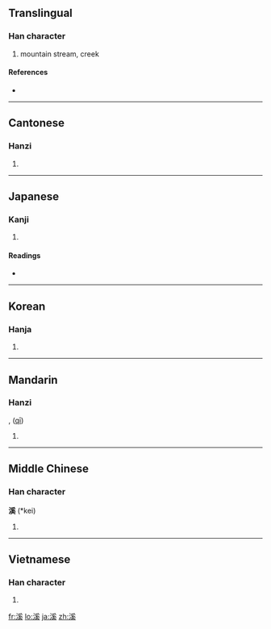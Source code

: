 {{also|渓}}
==Translingual==

===Han character===
{{Han char|rn=85|rad=水|as=10|sn=13|four=3213<sub>4</sub>|canj=水月女大 (EBVK)}}

# mountain stream, creek

====References====
* {{Han ref|kx=0640.220|dkj=17967|dj=1047.120|hdz=31702.090|uh=6EAA|ud=28330|bh=B7CB|bd=47051}}

----

==Cantonese==

===Hanzi===
{{yue-hanzi|jyut=|y=kai1}}

# {{defn|Cantonese|sort=水10}}

----

==Japanese==

===Kanji===
{{ja-kanji|grade=|rs=水10}}

# {{defn|Japanese}}

====Readings====
* {{ja-readings|on=[[けい]] (kei)|kun=[[たに]] (tani)}}

----

==Korean==

===Hanja===
{{ko-hanja|hangeul=계|eumhun=시내|rv=gye|mr=kye|y=kyey}}

# {{defn|Korean|sort=水10}}

----

==Mandarin==

===Hanzi===
{{cmn-hanzi|pin=[[xī]] ([[xi1]])|wg=hsi<sup>1</sup>}}, ([[qī]])

# {{defn|Mandarin|sort=水10}}

----

==Middle Chinese==

===Han character===
'''溪''' (*kei)<!--note: asterisk indicates that this character apears more than four times in the Tang Dynasty corpus of literature-->

# {{defn|Middle Chinese|sort=水10}}

----

==Vietnamese==

===Han character===
{{vi-hantu|[[khê]], [[khe]]|rs=水10}}

# {{defn|Vietnamese|sort=水10}}

[[fr:溪]]
[[lo:溪]]
[[ja:溪]]
[[zh:溪]]
